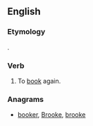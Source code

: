 ==English==

===Etymology===
{{prefix|re|book|lang=en}}.

===Verb===
{{en-verb}}

# {{lb|en|ambitransitive}} To [[book]] again.

===Anagrams===
* [[booker#English|booker]], [[Brooke#English|Brooke]], [[brooke#English|brooke]]